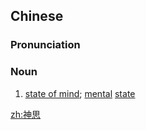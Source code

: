 ==Chinese==
{{zh-forms}}

===Pronunciation===
{{zh-pron
|m=shénsī
|c=san4 si1
|mn=qz:sîn-sir/xm,zz:sîn-su
|cat=n
}}

===Noun===
{{zh-noun}}

# [[state of mind]]; [[mental]] [[state]]

[[zh:神思]]